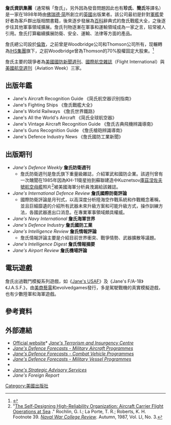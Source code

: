 {{noteTA
|T=zh:詹氏資訊集團;zh-hans:简氏信息集团;zh-hk:詹氏資訊集團;zh-tw:詹氏資訊集團;
|dt=中国大陆：简氏资讯集团；台灣：詹氏資訊集團；香港：詹氏資訊集團
|1=zh:詹氏;zh-hans:简氏;zh-hk:詹氏;zh-tw:詹氏;
|d1=中国大陆：简氏；台灣：詹氏；香港：詹氏
|d2=中国大陆：简氏；台灣：詹氏；香港：詹氏
}}
'''詹氏資訊集團'''（通常稱「詹氏」，另外因為發音問題因此也有'''珍氏'''、'''簡氏'''等譯名）是一家在1898年時由[[佛瑞德·简|佛瑞德·简]]所創立的[[英國|英國]]出版業者。該公司最初是針對[[軍艦|軍艦]]愛好者為客戶群出版相關書籍，後來逐步發展為[[百科|百科]]辭典式的詹氏戰艦大全，之後逐步往其他軍事領域擴展。詹氏刊物逐漸在軍事和運輸領域成為一家之言，较常被人引用。詹氏打算繼續擴展防衛、安全、運輸、法律等方面的產品。

詹氏總公司設於[[倫敦|倫敦]]，之前曾是Woodbridge公司和Thomson公司所有，现輾轉為[[IHS集團|IHS集團]]旗下，之前Woodbridge曾為Thomson的70%股權固定大股東。<ref>{{Cite web |url=http://www.ihs.com/News/Press-Releases/2007/IHSacquiresJanesInformationGroup.htm |title=IHS Press Release |access-date=2007-12-07 |archive-date=2009-10-03 |archive-url=https://web.archive.org/web/20091003115118/http://www.ihs.com/News/Press-Releases/2007/IHSacquiresJanesInformationGroup.htm |dead-url=no }}</ref>

詹氏主要的競爭者為[[美國國防新聞週刊|美國國防新聞週刊]]、[[國際航空雜誌|國際航空雜誌]]（Flight International）與[[美國航空週刊|美國航空週刊]]（Aviation Week）三家。

== 出版年鑑 ==
* Jane's Aircraft Recognition Guide 《简氏航空器识别指南》
* Jane's Fighting Ships 《詹氏戰艦大全》
* Jane's World Railways 《詹氏世界鐵路》
* Jane's All the World's Aircraft 《简氏全球航空器》
* Jane's Vintage Aircraft Recognition Guide 《詹氏古典飛機辨識導南》
* Jane's Guns Recognition Guide 《詹氏槍砲辨識導南》
* Jane's Defence Industry News 《詹氏國防工業新聞》

== 出版期刊 ==
* ''Jane's Defence Weekly'' '''詹氏防衛週刊'''
**詹氏防衛週刊是詹氏旗下重量級雜誌，介紹軍武和國防企業。該週刊曾有一次醜聞在1985年因為KH-11衛星拍到蘇聯建造中Kuznetsov[[庫茲涅佐夫號航空母艦|庫茲涅佐夫號航空母艦]]照片<ref name="nwcr_flightops">"[http://www.nwc.navy.mil/press/review/1998/summer/art7su98.htm The Self-Designing High-Reliability Organization: Aircraft Carrier Flight Operations at Sea] {{Wayback|url=http://www.nwc.navy.mil/press/review/1998/summer/art7su98.htm |date=20061213101112 }}." Rochlin, G. I.; La Porte, T. R.; Roberts, K. H. Footnote 39. ''[[Naval_War_College_Review|Naval War College Review]]''. Autumn, 1987, Vol. LI, No. 3.</ref>被美國海軍分析員洩漏給該雜誌。
* ''Jane's International Defence Review'' '''詹氏國際防衛評論'''
**國際防衛評論是月刊式，以高深度分析陸海空作戰系統和作戰概念著稱，並且巨細靡遺的介紹所有武器未來升級方案和可能升級方式，操作訓練方法，各國武器進出口消息。在專業軍事領域頗具權威。
* ''Jane's Navy International'' '''詹氏海軍世界'''
* ''Jane's Defence Industry '' '''詹氏國防工業'''
* ''Jane's Intelligence Review'' '''詹氏情報評論'''
**詹氏情報評論主要是介紹目前世界衝突、戰爭情勢、武器擴散等議題。
* ''Jane's Intelligence Digest'' '''詹氏情報摘要'''
* ''Jane's Airport Review'' '''詹氏機場評論'''

== 電玩遊戲 ==
詹氏出過戰鬥模擬系列遊戲，如《[[美國空軍_(遊戲)|Jane's USAF]]》及《Jane's F/A-18》《J.A.S.F.》，由[[美商藝電|美商藝電]]和evolvedgames發行，多是駕駛戰機的真實模擬遊戲，也有少數陸軍和海軍遊戲。

==參考資料==
{{reflist}}

==外部連結==
* [http://www.janes.com/ Official website]* ''[https://web.archive.org/web/20071114225018/http://jtic.janes.com/public/jtic/index.shtml Jane's Terrorism and Insurgency Centre]''
* ''[https://web.archive.org/web/20120705011312/http://jdfmap.janes.com/ Jane's Defence Forecasts - Military Aircraft Programmes]''
* ''[https://web.archive.org/web/20120711200449/http://jdfcvp.janes.com/ Jane's Defence Forecasts - Combat Vehicle Programmes]''
* ''[https://web.archive.org/web/20120711200522/http://jdfmvp.janes.com/ Jane's Defence Forecasts - Military Vessel Programmes]''
* '' {{Wayback|url=http://www.janes.com/ |date=20100216020340 }}''
* ''[http://jsas.janes.com Jane's Strategic Advisory Services] {{Wayback|url=http://jsas.janes.com/ |date=20110314154852 }}''
* ''Jane's Foreign Report''

[[Category:美國出版社|Category:美國出版社]]